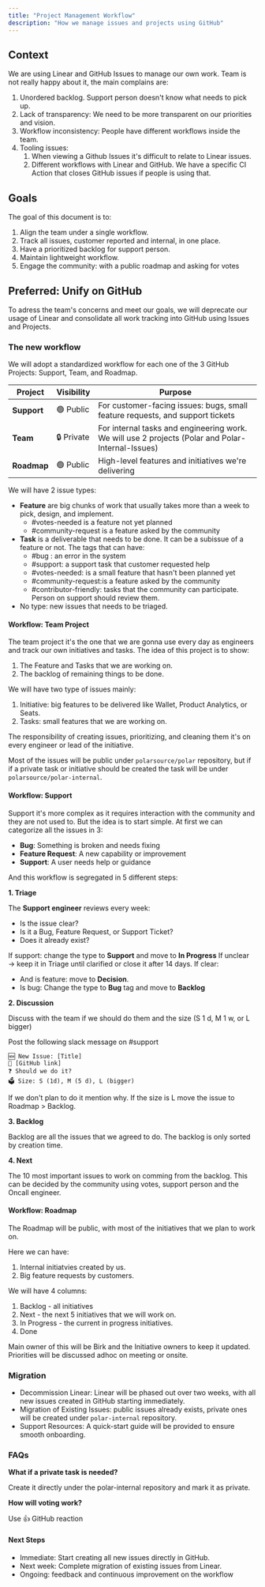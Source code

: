 ```yaml
---
title: "Project Management Workflow"
description: "How we manage issues and projects using GitHub"
---
```


## Context
We are using Linear and GitHub Issues to manage our own work. Team is not really happy about it, the main complains are:

1. Unordered backlog. Support person doesn't know what needs to pick up.
2. Lack of transparency: We need to be more transparent on our priorities and vision.
3. Workflow inconsistency: People have different workflows inside the team.
4. Tooling issues:
	1. When viewing a Github Issues it's difficult to relate to Linear issues.
	2. Different workflows with Linear and GitHub. We have a specific CI Action that closes GitHub issues if people is using that.

## Goals
The goal of this document is to:

1. Align the team under a single workflow.
2. Track all issues, customer reported and internal, in one place.
3. Have a prioritized backlog for support person.
4. Maintain lightweight workflow.
5. Engage the community: with a public roadmap and asking for votes

## Preferred: Unify on GitHub
To adress the team's concerns and meet our goals, we will deprecate our usage of Linear and consolidate all work tracking into GitHub using Issues and Projects.

### The new workflow
We will adopt a standardized workflow for each one of the 3 GitHub Projects: Support, Team, and Roadmap.

| **Project** | **Visibility** | **Purpose**                                                                                       |
| ----------- | -------------- | ------------------------------------------------------------------------------------------------- |
| **Support** | 🟢 Public      | For customer-facing issues: bugs, small feature requests, and support tickets                     |
| **Team**    | 🔒 Private     | For internal tasks and engineering work. We will use 2 projects (Polar and Polar-Internal-Issues) |
| **Roadmap** | 🟢 Public      | High-level features and initiatives we're delivering                                              |

We will have 2 issue types:
- **Feature** are big chunks of work that usually takes more than a week to pick, design, and implement.
	- #votes-needed is a feature not yet planned
	- #community-request is a feature asked by the community
- **Task** is a deliverable that needs to be done. It can be a subissue of a feature or not. The tags that can have:
	- #bug : an error in the system
	- #support: a support task that customer requested help
	- #votes-needed: is a small feature that hasn't been planned yet
	- #community-request:is a feature asked by the community
	- #contributor-friendly: tasks that the community can participate. Person on support should review them.
- No type: new issues that needs to be triaged.

#### Workflow: Team Project
The team project it's the one that we are gonna use every day as engineers and track our own initiatives and tasks. The idea of this project is to show:

1. The Feature and Tasks that we are working on.
2. The backlog of remaining things to be done.

We will have two type of issues mainly:
1. Initiative: big features to be delivered like Wallet, Product Analytics, or Seats.
2. Tasks: small features that we are working on.

The responsibility of creating issues, prioritizing, and cleaning them it's on every engineer or lead of the initiative.

Most of the issues will be public under `polarsource/polar` repository, but if if a private task or initiative should be created the task will be under `polarsource/polar-internal`.

#### Workflow: Support
Support it's more complex as it requires interaction with the community and they are not used to. But the idea is to start simple. At first we can categorize all the issues in 3:

- **Bug**: Something is broken and needs fixing
- **Feature Request**: A new capability or improvement
- **Support**: A user needs help or guidance

And this workflow is segregated in 5 different steps:

**1. Triage**

The **Support engineer** reviews every week:

- Is the issue clear?
- Is it a Bug, Feature Request, or Support Ticket?
- Does it already exist?

If support: change the type to **Support** and move to **In Progress**
If unclear → keep it in Triage until clarified or close it after 14 days.
If clear:
- And is feature: move to **Decision**.
- Is bug:  Change the type to **Bug** tag and move to **Backlog**

**2. Discussion**

Discuss with the team if we should do them and the size (S 1 d, M 1 w, or L bigger)

Post the following slack message on #support

```
🆕 New Issue: [Title]
🔗 [GitHub link]
❓ Should we do it?
🗳️ Size: S (1d), M (5 d), L (bigger)
```

If we don't plan to do it mention why.
If the size is L move the issue to Roadmap > Backlog.

**3. Backlog**

Backlog are all the issues that we agreed to do. The backlog is only sorted by creation time.

**4. Next**

The 10 most important issues to work on comming from the backlog. This can be decided by the community using votes, support person and the Oncall engineer.

#### Workflow: Roadmap
The Roadmap will be public, with most of the initiatives that we plan to work on.

Here we can have:
1. Internal initiatvies created by us.
2. Big feature requests by customers.

We will have 4 columns:
1. Backlog - all initiatives
2. Next - the next 5 initiatives that we will work on.
3. In Progress - the current in progress initiatives.
4. Done

Main owner of this will be Birk and the Initiative owners to keep it updated. Priorities will be discussed adhoc on meeting or onsite.

### Migration
- Decommission Linear: Linear will be phased out over two weeks, with all new issues created in GitHub starting immediately.
- Migration of Existing Issues: public issues already exists, private ones will be created under `polar-internal` repository.
- Support Resources: A quick-start guide will be provided to ensure smooth onboarding.

### FAQs

**What if a private task is needed?**

Create it directly under the polar-internal repository and mark it as private.

**How will voting work?**

Use 👍 GitHub reaction

#### Next Steps
- Immediate: Start creating all new issues directly in GitHub.
- Next week: Complete migration of existing issues from Linear.
- Ongoing: feedback and continuous improvement on the workflow
